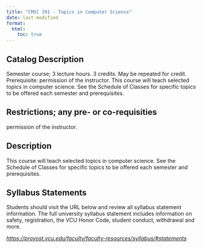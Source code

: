 ```yaml
---
title: "CMSC 391 - Topics in Computer Science"
date: last-modified
format:
  html:
    toc: true
---
```


## Catalog Description

Semester course; 3 lecture hours. 3 credits. May be repeated for credit. Prerequisite: permission of the instructor. This course will teach selected topics in computer science. See the Schedule of Classes for specific topics to be offered each semester and prerequisites.


## Restrictions; any pre- or co-requisities
 
permission of the instructor.

## Description

This course will teach selected topics in computer science. See the Schedule of Classes for specific topics to be offered each semester and prerequisites.

## Syllabus Statements

Students should visit the URL below and review all syllabus statement information. The full university syllabus statement includes information on safety, registration, the VCU Honor Code, student conduct, withdrawal and more.

*<https://provost.vcu.edu/faculty/faculty-resources/syllabus/#statements>*


